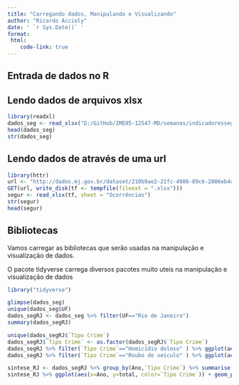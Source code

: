 ```yaml
---
title: "Carregando dados, Manipulando e Visualizando"
author: "Ricardo Accioly"
date: ' `r Sys.Date()` '
format:
 html:
    code-link: true
---
```


## Entrada de dados no R

## Lendo dados de arquivos xlsx

```r
library(readxl)
dados_seg <- read_xlsx("D:/GitHub/IME05-12547-MD/semanas/indicadoressegurancapublicauf.xlsx", col_names = TRUE, sheet = "Ocorrências")
head(dados_seg)
str(dados_seg)
```

## Lendo dados de através de uma url

```r
library(httr)
url <- "http://dados.mj.gov.br/dataset/210b9ae2-21fc-4986-89c6-2006eb4db247/resource/feeae05e-faba-406c-8a4a-512aec91a9d1/download/indicadoressegurancapublicauf.xlsx"
GET(url, write_disk(tf <- tempfile(fileext = ".xlsx")))
segur <- read_xlsx(tf, sheet = "Ocorrências")
str(segur)
head(segur)
```


## Bibliotecas

Vamos carregar as bibliotecas que serão usadas na manipulação e visualização de dados.

O pacote tidyverse carrega diversos pacotes muito uteis na manipulação e visualização de dados

```r
library("tidyverse")
```

```r
glimpse(dados_seg)
unique(dados_seg$UF)
dados_segRJ <- dados_seg %>% filter(UF=="Rio de Janeiro")
summary(dados_segRJ)
```

```r
unique(dados_segRJ$`Tipo Crime`)
dados_segRJ$`Tipo Crime` <- as.factor(dados_segRJ$`Tipo Crime`)
dados_segRJ %>% filter(`Tipo Crime`=="Homicídio doloso" ) %>% ggplot(aes(x=as.factor(Ano), y=Ocorrências)) + geom_boxplot()
dados_segRJ %>% filter(`Tipo Crime`=="Roubo de veículo" ) %>% ggplot(aes(x=as.factor(Ano), y=Ocorrências)) + geom_boxplot()
```

```r
sintese_RJ <- dados_segRJ %>% group_by(Ano,`Tipo Crime`) %>% summarise(total = sum(Ocorrências))
sintese_RJ %>% ggplot(aes(x=Ano, y=total, color=`Tipo Crime`)) + geom_point() + geom_line()
```

